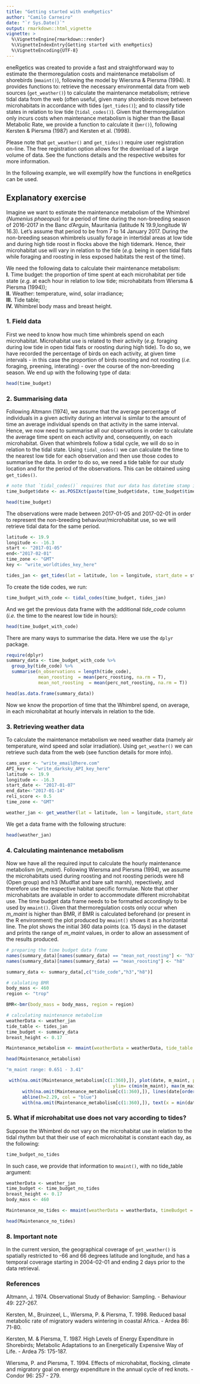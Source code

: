 ```yaml
---
title: "Getting started with eneRgetics"
author: "Camilo Carneiro"
date: "`r Sys.Date()`"
output: rmarkdown::html_vignette
vignette: >
  %\VignetteEngine{rmarkdown::render}
  %\VignetteIndexEntry{Getting started with eneRgetics}
  %\VignetteEncoding{UTF-8}
---
```


eneRgetics was created to provide a fast and straightforward way to estimate the thermoregulation costs and maintenance metabolism of shorebirds (`mmaint()`), following the model by Wiersma & Piersma (1994). It provides functions to: retrieve the necessary environmental data from web sources (`get_weather()`) to calculate the maintenance metabolism; retrieve tidal data from the web (often useful, given many shorebirds move between microhabitats in accordance with tides (`get_tides()`); and to classify tide states in relation to low tide (`tidal_codes()`). Given that thermoregulation only incurs costs when maintenance metabolism is higher than the Basal Metabolic Rate, we provide a function to calculate it (`bmr()`), following Kersten & Piersma (1987) and Kersten et al. (1998).  
  
Please note that `get_weather()` and `get_tides()` require user registration on-line. The free registration option allows for the download of a large volume of data. See the functions details and the respective websites for more information.    
  
In the following example, we will exemplify how the functions in eneRgetics can be used. 
  
## Explanatory exercise
Imagine we want to estimate the maintenance metabolism of the Whimbrel (*Numenius phaeopus*) for a period of time during the non-breeding season of 2016-2017 in the Banc d'Arguin, Mauritania (latitude N 19.9,longitude W 16.3). Let's assume that period to be from 7 to 14 January 2017.
During the non-breeding season whimbrels usually forage in intertidal areas at low tide and during high tide roost in flocks above the high tidemark. Hence, their microhabitat use will vary in relation to the tide (*e.g.* being in open tidal flats while foraging and roosting in less exposed habitats the rest of the time).

We need the following data to calculate their maintenance metabolism:  
**I.** Time budget: the proportion of time spent at each microhabitat per tide state (*e.g.* at each hour in relation to low tide; microhabitats from Wiersma & Piersma (1994));  
**II.** Weather: temperature, wind, solar irradiance;  
**III.** Tide table;  
**IV.** Whimbrel body mass and breast height.  
      
        

### 1. Field data
First we need to know how much time whimbrels spend on each microhabitat. Microhabitat use is related to their activity (*e.g.* foraging during low tide in open tidal flats or roosting during high tide). To do so, we have recorded the percentage of birds on each activity, at given time intervals - in this case the proportion of birds roosting and not roosting (*i.e.* foraging, preening, interating) - over the course of the non-breeding season. We end up with the following type of data:

```r
head(time_budget)
```

### 2. Summarising data
Following Altmann (1974), we assume that the average percentage of individuals in a given activity during an interval is similar to the amount of time an average individual spends on that activity in the same interval. Hence, we now need to summarise all our observations in order to calculate the average time spent on each activity and, consequently, on each microhabitat. Given that whimbrels follow a tidal cycle, we will do so in relation to the tidal state.
Using `tidal_codes()` we can calculate the time to the nearest low tide for each observation and then use those codes to summarise the data. In order to do so, we need a tide table for our study location and for the period of the observations. This can be obtained using `get_tides()`. 

```r
# note that `tidal_codes()` requires that our data has datetime stamp in POSIXct with time zone information
time_budget$date <- as.POSIXct(paste(time_budget$date, time_budget$time), format = "%Y-%m-%d %H:%M", tz = "GMT")

head(time_budget)
```

The observations were made between 2017-01-05 and 2017-02-01 in order to represent the non-breeding behaviour/microhabitat use, so we will retrieve tidal data for the same period.

```r
latitude <- 19.9
longitude <- -16.3
start <- "2017-01-05"
end<-"2017-02-01"
time_zone <- "GMT"
key <- "write_worldtides_key_here"

tides_jan <- get_tides(lat = latitude, lon = longitude, start_date = start, end_date = end, tzone = time_zone, API_key = key)
```

To create the tide codes, we run:
```r
time_budget_with_code <- tidal_codes(time_budget, tides_jan)
```
And we get the previous data frame with the additional *tide_code* column (*i.e.* the time to the nearest low tide in hours):
```r
head(time_budget_with_code)
```

There are many ways to summarise the data. Here we use the `dplyr` package.
```r
require(dplyr)
summary_data <- time_budget_with_code %>%
  group_by(tide_code) %>%
  summarise(n_observations = length(tide_code),
            mean_roosting  = mean(perc_roosting, na.rm = T),
            mean_not_roosting  = mean(perc_not_roosting, na.rm = T))
```
```r
head(as.data.frame(summary_data))
```

Now we know the proportion of time that the Whimbrel spend, on average, in each microhabitat at hourly intervals in relation to the tide.

### 3. Retrieving weather data
To calculate the maintenance metabolism we need weather data (namely air temperature, wind speed and solar irradiation). Using `get_weather()` we can retrieve such data from the web (see function details for more info).

```r
cams_user <- "write_email@here.com"
API_key <- "write_darksky_API_key_here"
latitude <- 19.9
longitude <- -16.3
start_date <- "2017-01-07"
end_date<-"2017-01-14"
reli_score <- 0.5
time_zone <- "GMT"

weather_jan <- get_weather(lat = latitude, lon = longitude, start_date = start_date, end_date = end_date, tzone = time_zone, reli_score = reli_score, API_key = API_key, cams_user = cams_user)
```

We get a data frame with the following structure:
```r
head(weather_jan)
```

### 4. Calculating  maintenance metabolism
Now we have all the required input to calculate the hourly maintenance metabolism (*m_maint*). Following Wiersma and Piersma (1994), we assume the microhabitats used during roosting and not roosting periods were h8 (Open group) and h3 (Mudflat and bare salt marsh), repectively, and therefore use the respective habitat specific formulae. Note that other microhabitats are available in order to accommodate different microhabitat use. The time budget data frame needs to be formatted accordingly to be used by `mmaint()`. Given that thermoregulation costs only occur when *m_maint* is higher than  BMR, if BMR is calculated beforehand (or present in the R environment) the plot produced by `mmaint()` shows it as a horizontal line. The plot shows the initial 360 data points (ca. 15 days) in the dataset and prints the range of *m_maint* values, in order to allow an assessment of the results produced.
```r
# preparing the time budget data frame
names(summary_data)[names(summary_data) == "mean_not_roosting"] <- "h3"
names(summary_data)[names(summary_data) == "mean_roosting"] <- "h8"

summary_data <- summary_data[,c("tide_code","h3","h8")]

# calulating BMR
body_mass <- 460
region <- "trop"

BMR<-bmr(body_mass = body_mass, region = region)

# calculating maintenance metabolism
weatherData <- weather_jan
tide_table <- tides_jan
time_budget <- summary_data
breast_height <- 0.17

Maintenance_metabolism <- mmaint(weatherData = weatherData, tide_table = tide_table, timeBudget = time_budget, breast_height = breast_height, body_mass = body_mass)
```

```r
head(Maintenance_metabolism)
```
```r
"m_maint range: 0.651 - 3.41"

```
```r
 with(na.omit(Maintenance_metabolism[c(1:360),]), plot(date, m_maint, pch=20, xlab = "Date", ylab = "Maintenance metabolism (W)",
                                        ylim= c(min(m_maint), max(m_maint)+0.2)))
      with(na.omit(Maintenance_metabolism[c(1:360),]), lines(date[order(date)], m_maint[order(date)]))
      abline(h=2.29, col = "blue")
      with(na.omit(Maintenance_metabolism[c(1:360),]), text(x = min(date), y = max(m_maint)+0.1, "BMR", adj = c(0,0), col = "blue"))

```


### 5. What if microhabitat use does not vary according to tides?
Suppose the Whimbrel do not vary on the microhabitat use in relation to the tidal rhythm but that their use of each microhabitat is constant each day, as the following:

```r
time_budget_no_tides
```

In such case, we provide that information to `mmaint()`, with no tide_table argument:
```r
weatherData <- weather_jan
time_budget <- time_budget_no_tides
breast_height <- 0.17
body_mass <- 460

Maintenance_no_tides <- mmaint(weatherData = weatherData, timeBudget = time_budget, breast_height = breast_height, body_mass = body_mass)
```

```r
head(Maintenance_no_tides)
```


### 8. Important note
In the current version, the geographical coverage of `get_weather()` is spatially restricted to -66 and 66 degrees latitude and longitude, and has a temporal coverage starting in 2004-02-01 and ending 2 days prior to the data retrieval.  


### References
Altmann, J. 1974. Observational Study of Behavior: Sampling. - Behaviour 49: 227-267.

Kersten, M., Bruinzeel, L., Wiersma, P. & Piersma, T. 1998. Reduced basal metabolic rate of migratory waders wintering in coastal Africa. - Ardea 86: 71-80.  
  
Kersten, M. &  Piersma, T. 1987. High Levels of Energy Expenditure in Shorebirds; Metabolic Adaptations to an Energetically Expensive Way of Life. - Ardea 75: 175-187.  
  
Wiersma, P. and Piersma, T. 1994. Effects of microhabitat, flocking, climate and migratory goal on energy expenditure in the annual cycle of red knots. - Condor 96: 257 - 279.
